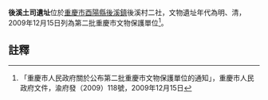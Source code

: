 {{msg:重慶市文物保護單位
|名稱 = 後溪土司遺址
|編號 = 21
|圖片 = 
|級別 = 6
|分類 = 
|時代 = 明、清
|地点 = [[酉陽縣|酉陽縣]][[後溪鎮|後溪鎮]]後溪村二社
|坐標 = 
|登錄 = 2009年12月15日
}}
'''後溪土司遺址'''位於[[重慶市|重慶市]][[酉陽縣|酉陽縣]][[後溪鎮|後溪鎮]]後溪村二社，文物遺址年代為明、清，2009年12月15日列為第二批重慶市文物保護單位<ref>「重慶市人民政府關於公布第二批重慶市文物保護單位的通知」，重慶市人民政府文件，渝府發（2009）118號，2009年12月15日</ref>。
== 註釋 ==
{{reflist}}
{{文物保護單位小作品}}